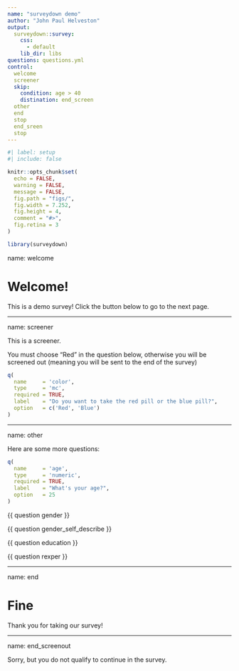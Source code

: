 ```yaml
---
name: "surveydown demo"
author: "John Paul Helveston"
output:
  surveydown::survey:
    css:
      - default
    lib_dir: libs
questions: questions.yml
control:
  welcome
  screener
  skip:
    condition: age > 40
    distination: end_screen
  other
  end
  stop
  end_sreen
  stop
---
```


```r
#| label: setup
#| include: false

knitr::opts_chunk$set(
  echo = FALSE,
  warning = FALSE,
  message = FALSE,
  fig.path = "figs/",
  fig.width = 7.252,
  fig.height = 4,
  comment = "#>",
  fig.retina = 3
)

library(surveydown)
```

name: welcome

# Welcome!

This is a demo survey! Click the button below to go to the next page.

---

name: screener

This is a screener.

You must choose "Red" in the question below, otherwise you will be screened out (meaning you will be sent to the end of the survey)

```r
q(
  name     = 'color',
  type     = 'mc',
  required = TRUE,
  label    = "Do you want to take the red pill or the blue pill?",
  option   = c('Red', 'Blue')
)
```

---

name: other

Here are some more questions:

```r
q(
  name     = 'age',
  type     = 'numeric',
  required = TRUE,
  label    = "What's your age?",
  option   = 25
)
```

{{ question gender }}

{{ question gender_self_describe }}

{{ question education }}

{{ question rexper }}

---

name: end

# Fine

Thank you for taking our survey!

---

name: end_screenout

Sorry, but you do not qualify to continue in the survey.
